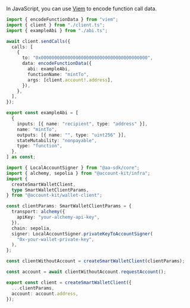 In JavaScript, you can use [Viem](https://viem.sh/docs/contract/encodeFunctionData) to encode function call data.

<CodeBlocks>

```ts twoslash title="sendCalls.ts" maxLines=999 focus={9-13}
import { encodeFunctionData } from "viem";
import { client } from "./client.ts";
import { exampleAbi } from "./abi.ts";

await client.sendCalls({
  calls: [
    {
      to: "0x0000000000000000000000000000000000000000",
      data: encodeFunctionData({
        abi: exampleAbi,
        functionName: "mintTo",
        args: [client.account!.address],
      }),
    },
  ],
});
```

```ts twoslash title="abi.ts" maxLines=999
export const exampleAbi = [
  {
    inputs: [{ name: "recipient", type: "address" }],
    name: "mintTo",
    outputs: [{ name: "", type: "uint256" }],
    stateMutability: "nonpayable",
    type: "function",
  },
] as const;
```

```ts twoslash title="client.ts" maxLines=999
import { LocalAccountSigner } from "@aa-sdk/core";
import { alchemy, sepolia } from "@account-kit/infra";
import {
  createSmartWalletClient,
  type SmartWalletClientParams,
} from "@account-kit/wallet-client";

const clientParams: SmartWalletClientParams = {
  transport: alchemy({
    apiKey: "your-alchemy-api-key",
  }),
  chain: sepolia,
  signer: LocalAccountSigner.privateKeyToAccountSigner(
    "0x-your-wallet-private-key",
  ),
};

const clientWithoutAccount = createSmartWalletClient(clientParams);

const account = await clientWithoutAccount.requestAccount();

export const client = createSmartWalletClient({
  ...clientParams,
  account: account.address,
});
```

</CodeBlocks>
